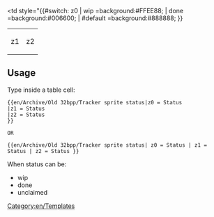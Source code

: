 <includeonly>
<table style="background:transparent; width:100%; text-align: center;"><tr>
<td style="{{#switch: z0
| wip      =background:#FFEE88;
| done     =background:#006600;
| #default =background:#888888;
}}</td>
<td style="background:{{#switch: z1
| wip      =background:#FFEE88;
| done     =background:#006600;
| #default =background:#888888;
}}">z1</td>
<td style="background:{{#switch: z2 
| wip      =background:#FFEE88;
| done     =background:#006600;
| #default =background:#888888;
}}">z2</td>
</tr></table></includeonly><noinclude>

==Usage==
Type inside a table cell:

<pre>{{en/Archive/Old 32bpp/Tracker sprite status|z0 = Status
|z1 = Status
|z2 = Status
}}

OR

{{en/Archive/Old 32bpp/Tracker sprite status| z0 = Status | z1 = Status | z2 = Status }}
</pre>

When status can be:
* wip
* done
* unclaimed

[[Category:en/Templates]]</noinclude>